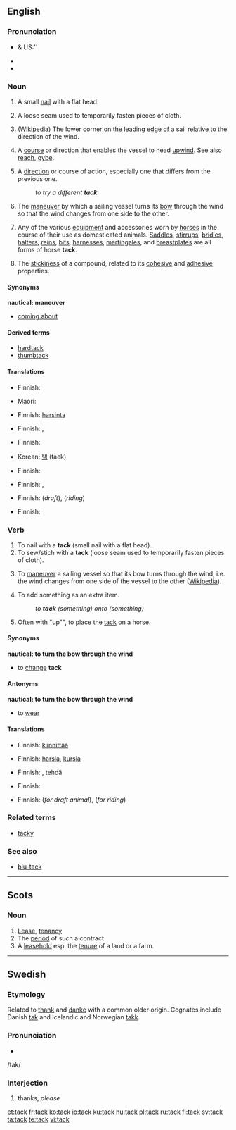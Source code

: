 {{wikipedia|dab=tack}}
==English==

===Pronunciation===
* {{a|RP}} & US:'' {{IPA|/tæk/}}
* {{audio|en-us-tack.ogg|Audio (US)}}
* {{rhymes|æk}}

===Noun===
{{en-noun}}

# {{carpentry}} A small [[nail]] with a flat head.
# {{sewing}} A loose seam used to temporarily fasten pieces of cloth.
# {{nautical}} ([[w:tack|Wikipedia]]) The lower corner on the leading edge of a [[sail]] relative to the direction of the wind.
# {{nautical}} A [[course]] or direction that enables the vessel to head [[upwind]]. See also [[reach]], [[gybe]].
# A [[direction]] or course of action, especially one that differs from the previous one.
#: ''to try a different '''tack'''.''
# {{nautical}} The [[maneuver]] by which a sailing vessel turns its [[bow]] through the wind so that the wind changes from one side to the other.
# Any of the various [[equipment]] and accessories worn by [[horse]]s in the course of their use as domesticated animals. [[saddle|Saddles]], [[stirrup]]s, [[bridle]]s, [[halter]]s, [[rein]]s, [[bit]]s, [[harness]]es, [[martingale]]s, and [[breastplate]]s are all forms of horse '''tack'''.
# {{chemistry}} The [[stickiness]] of a compound, related to its [[cohesive]] and [[adhesive]] properties.

====Synonyms====
'''nautical: maneuver'''
* [[coming about]]

====Derived terms====
* [[hardtack]]
* [[thumbtack]]

====Translations====
{{trans-top|small nail}}
* Finnish: {{t-|fi|nupi}}
{{trans-mid}}
* Maori: {{t-|mi|pine|xs=Maori}}
{{trans-bottom}}

{{trans-top|loose seam}}
* Finnish: [[harsinta]]
{{trans-mid}}
{{trans-bottom}}

{{trans-top|nautical: part of sail}}
* Finnish: {{t|fi|etukulma}}, {{t|fi|halssikulma}}
{{trans-mid}}
{{trans-bottom}}

{{trans-top|nautical direction}}
* Finnish: {{t-|fi|luovi}}
{{trans-mid}}
* Korean: [[택]] (taek)
{{trans-bottom}}

{{trans-top|course of action}}
* Finnish: {{t+|fi|kurssi}}
{{trans-mid}}
{{trans-bottom}}

{{trans-top|nautical: maneuver}}
* Finnish: {{t-|fi|vastakäännös}}, {{t+|fi|venda}}
{{trans-mid}}
{{trans-bottom}}

{{trans-top|any equipment worn by horse}}
* Finnish: {{t-|fi|valjaat}} (''draft''), {{t-|fi|satulointi}} (''riding'')
{{trans-mid}}
{{trans-bottom}}

{{trans-top|chemistry: stickiness}}
* Finnish: {{t|fi|tahmeus}}
{{trans-mid}}
{{trans-bottom}}

===Verb===
{{en-verb}}

# To nail with a '''tack''' (small nail with a flat head).
# To sew/stich with a '''tack''' (loose seam used to temporarily fasten pieces of cloth).
# {{nautical}} To [[maneuver]] a sailing vessel so that its bow turns through the wind, i.e. the wind changes from one side of the vessel to the other ([[w:tack|Wikipedia]]).
# To add something as an extra item.
#: ''to '''tack''' (something) onto (something)''
# Often with "up"", to place the [[tack]] on a horse.

====Synonyms====
'''nautical: to turn the bow through the wind'''
* to [[change]] '''tack'''

====Antonyms====
'''nautical: to turn the bow through the wind'''
* to [[wear]]

====Translations====
{{trans-top|to nail with tacks}}
* Finnish: [[kiinnittää]] {{t-|fi|nupi|nupeilla}}
{{trans-mid}}
{{trans-bottom}}

{{trans-top|to stitch}}
* Finnish: [[harsia]], [[kursia]]
{{trans-mid}}
{{trans-bottom}}

{{trans-top|nautical: to turn the bow through the wind}}
* Finnish: {{t+|fi|tehdä}} {{t-|fi|vastakäännös}}, tehdä {{t+|fi|venda}}
{{trans-mid}}
{{trans-bottom}}

{{trans-top|to tack sthg onto sthg}}
* Finnish: {{t+|fi|liittää}} {{t|fi|kylkiäinen|kylkiäiseksi}}
{{trans-mid}}
{{trans-bottom}}

{{trans-top|to tack up a horse}}
* Finnish: {{t|fi|valjastaa}} (''for draft animal''), {{t-|fi|satuloida}} (''for riding'')
{{trans-mid}}
{{trans-bottom}}

===Related terms===
* [[tacky]]

===See also===
* [[blu-tack]]

----

==Scots==

===Noun===
{{en-noun}}

# [[Lease]], [[tenancy]]
# The [[period]] of such a contract
# A [[leasehold]] esp. the [[tenure]] of a land or a farm.

----

==Swedish==

===Etymology===
Related to [[thank]] and [[danke]] with a common older origin.  Cognates include Danish [[tak]] and Icelandic and Norwegian [[takk]].

===Pronunciation===
* {{audio|Sv-tack.ogg|audio}}
/tak/

===Interjection===
{{infl|sv|interjection}}

# thanks, ''please''

[[et:tack]]
[[fr:tack]]
[[ko:tack]]
[[io:tack]]
[[ku:tack]]
[[hu:tack]]
[[pl:tack]]
[[ru:tack]]
[[fi:tack]]
[[sv:tack]]
[[ta:tack]]
[[te:tack]]
[[vi:tack]]